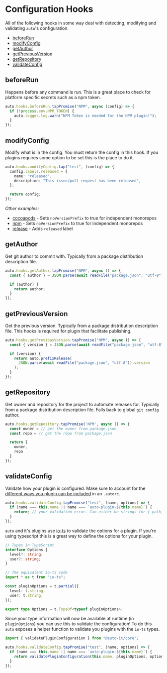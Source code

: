 # Configuration Hooks

All of the following hooks in some way deal with detecting, modifying and validating `auto`'s configuration.

- [beforeRun](#beforerun)
- [modifyConfig](#modifyconfig)
- [getAuthor](#getauthor)
- [getPreviousVersion](#getpreviousversion)
- [getRepository](#getrepository)
- [validateConfig](#validateconfig)

## beforeRun

Happens before any command is run.
This is a great place to check for platform specific secrets such as a npm token.

```ts
auto.hooks.beforeRun.tapPromise("NPM", async (config) => {
  if (!process.env.NPM_TOKEN) {
    auto.logger.log.warn("NPM Token is needed for the NPM plugin!");
  }
});
```

## modifyConfig

Modify what is in the config.
You must return the config in this hook.
If you plugins requires some option to be set this is the place to do it.

```ts
auto.hooks.modifyConfig.tap("test", (config) => {
  config.labels.released = {
    name: "released",
    description: "This issue/pull request has been released",
  };

  return config;
});
```

_Other examples:_

- [cocoapods](../generated/cocoapods) - Sets `noVersionPrefix` to true for independent monorepos
- [npm](../generated/npm) - Sets `noVersionPrefix` to true for independent monorepos
- [release](../generated/release) - Adds `released` label

## getAuthor

Get git author to commit with.
Typically from a package distribution description file.

```ts
auto.hooks.getAuthor.tapPromise("NPM", async () => {
  const { author } = JSON.parse(await readFile("package.json", "utf-8"));

  if (author) {
    return author;
  }
});
```

## getPreviousVersion

Get the previous version.
Typically from a package distribution description file.
This hooks is required for plugin that facilitate publishing.

```ts
auto.hooks.getPreviousVersion.tapPromise("NPM", async () => {
  const { version } = JSON.parse(await readFile("package.json", "utf-8"));

  if (version) {
    return auto.prefixRelease(
      JSON.parse(await readFile("package.json", "utf-8")).version
    );
  }
});
```

## getRepository

Get owner and repository for the project to automate releases for.
Typically from a package distribution description file.
Falls back to global `git config` author.

```ts
auto.hooks.getRepository.tapPromise('NPM', async () => {
  const owner = // get the owner from package.json
  const repo = // get the repo from package.json

  return {
    owner,
    repo
  }
});
```

## validateConfig

Validate how your plugin is configured.
Make sure to account for the [different ways you plugin can be included](./plugins.md#plugin-declaration) in an `.autorc`.

```ts
auto.hooks.validateConfig.tapPromise("test", (name, options) => {
  if (name === this.name || name === `auto-plugin-${this.name}`) {
    return; // your validation error. Can either be strings for { path, expectedType, value }
  }
});
```

`auto` and it's plugins use [io-ts](https://github.com/gcanti/io-ts) to validate the options for a plugin.
If you're using typescript this is a great way to define the options for your plugin.

```ts
// Types in TypeScript
interface Options {
  level?: string;
  user?: string;
}

// The equivalent io-ts code
import * as t from "io-ts";

const pluginOptions = t.partial({
  level: t.string,
  user: t.string,
});

export type Options = t.TypeOf<typeof pluginOptions>;
```

Since your type information will now be available at runtime (in `pluginOptions`) you can use this to validate the configuration!
To do this `auto` exposes a helper function to validate you plugins with the `io-ts` types.

```ts
import { validatePluginConfiguration } from "@auto-it/core";

auto.hooks.validateConfig.tapPromise("test", (name, options) => {
  if (name === this.name || name === `auto-plugin-${this.name}`) {
    return validatePluginConfiguration(this.name, pluginOptions, options);
  }
});
```
